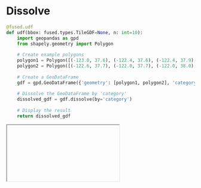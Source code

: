 # Dissolve

```python
@fused.udf
def udf(bbox: fused.types.TileGDF=None, n: int=10):
    import geopandas as gpd
    from shapely.geometry import Polygon
    
    # Create example polygons
    polygon1 = Polygon([(-123.0, 37.6), (-122.4, 37.6), (-122.4, 37.9), (-123.0, 37.9)])
    polygon2 = Polygon([(-122.6, 37.7), (-122.0, 37.7), (-122.0, 38.0), (-122.6, 38.0)])
    
    # Create a GeoDataFrame
    gdf = gpd.GeoDataFrame({'geometry': [polygon1, polygon2], 'category': ['A', 'A']})
    
    # Dissolve the GeoDataFrame by 'category'
    dissolved_gdf = gdf.dissolve(by='category')
    
    # Display the result
    return dissolved_gdf
```






<Iframe url="https://staging.fused.io/workbench#app/s/aH4sIAAAAAAAAA6VSTY%2FaMBD9K5F7ASmAEwgQpJy6aqWqt5V6IatoiCfBwrFT27DLVv3vnQSWL7Wnjiz5zXsz4xl5frHSCGQrJpvWWB%2B0R4HlLgAXtGKX6zPrvEVolPSd4PyFr%2FYORQFtm%2BsLV6NpQQsKpFO34iL8R%2BlcOz%2F20isc5OxJOmfUAXM27BRRBdk1emz3mmKi6WJWiZTzRcLFJk6WG5xFZTUXJQBPFjMeR%2FPZNKoiRIAq4ukUY0h5lIqEb5IEzrWVrsNAgacXBqMojsdJGEwX43kvfgo%2BU%2BsegwbavsHTgEW5BesHuQ7IaNLxE5FntzOKLpw%2FKsxyRnhj3laTSU%2B4ycmfCLC70SHNWXhNk1p6Cao4SHylfHo364r%2FIPe5825e6Iyaln4vMCMQPkhG12eNxrvX3o1psuUD2UpfbjN%2Bww5vsIIjWpetH3Kot%2B%2Bd8tBXZzn7iuabM7oPuJvywwR4yET1F6VGX1RSqaI0ythsHSf0J3H3LzwMlvzlHylKarxPofMYPLy6HxJRQxYyiz%2F30mKD2ju2WrPLkp81dL6Db2AtHAkcwSq6ThvRg0qZ134zyKsttNuDfCd4Wf8RlMheQibdl71Sz6VF1GxVgXL4%2Bw8duWuKpQMAAA%3D%3D"/>


{/* <Iframe url="https://staging.fused.io/workbench#app/s/aH4sIAAAAAAAAA6VSTYvbMBD9K0a9JOAkshPnC3zq0kLpbaGXeDETa%2ByIKJIrydnNlv73jh1vvmhPHQR6897MaAbNL1YYgWzN5KE21gf1SWCxD8AFtdhnumedtwgHJX0rOH%2Fhy8ahyKGuM33hKjQ1aEGBdKpaXIT%2FKJ1p58deeoWDjD1J54w6YsaGrSLKIL1Gj22jKSaaLmalWHG%2BSLjYxslyi7OoKOeiAODJYsbjaD6bRmWECFBGfDXFGFY8WomEb5ME%2BtpKV2GgwNMLg1EUx%2BMkDKaL8bwTPwWfqXWPwQHqrsHzgHmxA%2BsHmQ7IaNLxE5G92xpF586fFKYZI7w1b%2BvJpCPc5OxPBNj96LjKWHhNk1p6CSo%2FSnylfHo3bYv%2FIPe59W5eaI2alr4RmBIIHySjq16j8e61d2MO6fKBrKUvdim%2FYYc3WMEJrUs3DznU2%2FdWeeirtYx9RfPNGd0F3E35YQI8pKL8i1Khz0upVF4YZWy6iRP6k7j9Fx4GS%2F7yjxQlNd6n0HkMHl7dD4moIQuZxZ%2BNtHhA7R1bb9hlyXsNnW%2FhG1gLJwInsIqu80Z0oFTmtdsM8ioL9e4o3wle1n8EBbKXkEn3pVHqubCImq29bfD3H60IlUWkAwAA"/> */}
